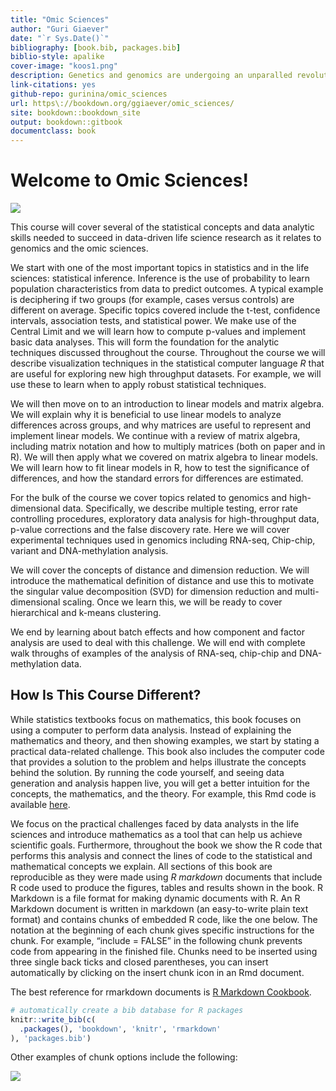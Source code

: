 ```yaml
--- 
title: "Omic Sciences"
author: "Guri Giaever"
date: "`r Sys.Date()`"
bibliography: [book.bib, packages.bib]
biblio-style: apalike
cover-image: "koos1.png"
description: Genetics and genomics are undergoing an unparalled revolution in terms of technical capabilities and their impact on human health. Similar advances are ocurring for studying all the proteins within a cell (proteomics) and in our ability to manage and analyze all of the resulting data. These increases in our understanding of biology and human health can create breakthroughs in disease treatment and brings the prospect of personalized medicine closer to practical reality. This course will, through the lens of Pharmaceutical Science, provide an introduction and review of the general principles of genomics and molecular biology. Students will then explore the key genomic technologies and computational approaches that are driving advances in prognostics, diagnostics and treatment. Students will learn how scientists sequence,assemble and analyze structure and function of genomes and explore methods for determining the heretibility of traits and diseases by studying the larger population. Students will also learn how advanced functional genomics techniques can be applied to help develop new therapeutic strategies against major diseases. Fingally, we will survey key related advances in mass spectrometry-based proteomics that are enabling rapied, highly-multiplexed characterization of protein function in health and disease. This course will give students a detailed understanding of how omics technologies and data processing methods can be harnessed for pharmaceutical research applications.
link-citations: yes
github-repo: gurinina/omic_sciences
url: https\://bookdown.org/ggiaever/omic_sciences/
site: bookdown::bookdown_site
output: bookdown::gitbook
documentclass: book
---
```

# Welcome to Omic Sciences!

![](figure/koos1.png)

This course will cover several of the statistical concepts and data
analytic skills needed to succeed in data-driven life science
research as it relates to genomics and the omic sciences.

We start with one of the most important topics in statistics and in
the life sciences: statistical inference. Inference is the use of
probability to learn population characteristics from data to predict outcomes. 
A typical example is deciphering if two groups (for example, cases versus controls) 
are different on average. Specific topics covered include the t-test,
confidence intervals, association tests, and statistical power. 
We make use of the Central Limit and we will learn how to compute p-values 
and implement basic data analyses. This will form the foundation
for the analytic techniques discussed throughout the course. 
Throughout the course we will describe visualization techniques 
in the statistical computer language *R* that
are useful for exploring new high throughput datasets. For example, we will use 
these to learn when to apply robust statistical techniques.

We will then move on to an introduction to linear models and matrix
algebra. We will explain why it is beneficial to use linear models to
analyze differences across groups, and why matrices are useful to
represent and implement linear models. We continue with a review of
matrix algebra, including matrix notation and how to multiply matrices
(both on paper and in R). We will then apply what we covered on matrix
algebra to linear models. We will learn how to fit linear models in R,
how to test the significance of differences, and how the standard
errors for differences are estimated. 

For the bulk of the course we cover topics related to genomics and
high-dimensional data. Specifically, we describe multiple testing,
error rate controlling procedures, exploratory data analysis for
high-throughput data, p-value corrections and the false discovery
rate. Here we will cover experimental techniques used in genomics including
RNA-seq, Chip-chip, variant and DNA-methylation analysis. 

We will cover the concepts of distance and dimension reduction. We
will introduce the mathematical definition of distance and use this to
motivate the singular value decomposition (SVD) for dimension
reduction and multi-dimensional scaling. Once we learn this, we will
be ready to cover hierarchical and k-means clustering. 

We end by learning about batch effects and how component and factor
analysis are used to deal with this challenge. We will end with complete
walk throughs of examples of the analysis of RNA-seq, chip-chip and 
DNA-methylation data.

## How Is This Course Different?

While statistics textbooks focus on mathematics, this book focuses on
using a computer to perform data analysis. Instead of explaining the
mathematics and theory, and then showing examples, we start by stating
a practical data-related challenge. This book also includes the computer code that 
provides a solution to the problem and helps illustrate the
concepts behind the solution. By running the code yourself, and seeing
data generation and analysis happen live, you will get a better
intuition for the concepts, the mathematics, and the theory. 
For example, this Rmd code is available [here](https://github.com/gurinina/omic_sciences/blob/main/index.Rmd).

We focus on the practical challenges faced by data analysts in the
life sciences and introduce mathematics as a tool that can help us
achieve scientific goals. Furthermore, throughout the book we show the
R code that performs this analysis and connect the lines of code to
the statistical and mathematical concepts we explain. All sections of
this book are reproducible as they were made using *R markdown*
documents that include R code used to produce the figures, tables and
results shown in the book. R Markdown is a file format for making dynamic documents with R. An R Markdown document is written in markdown (an easy-to-write plain text format) and contains chunks of embedded R code, like the one below. The notation at the beginning of each chunk gives specific instructions for the chunk. For example, "include = FALSE" in the following chunk prevents code from appearing in the finished file. Chunks need to be inserted using three single back ticks and closed parentheses, you can insert automatically by clicking on the insert chunk icon in an Rmd document.

The best reference for rmarkdown documents is [R Markdown Cookbook](https://bookdown.org/yihui/rmarkdown-cookbook/).

```r
# automatically create a bib database for R packages
knitr::write_bib(c(
  .packages(), 'bookdown', 'knitr', 'rmarkdown'
), 'packages.bib')
```
Other examples of chunk options include the following:


![](figure/rmarkdown.png)
